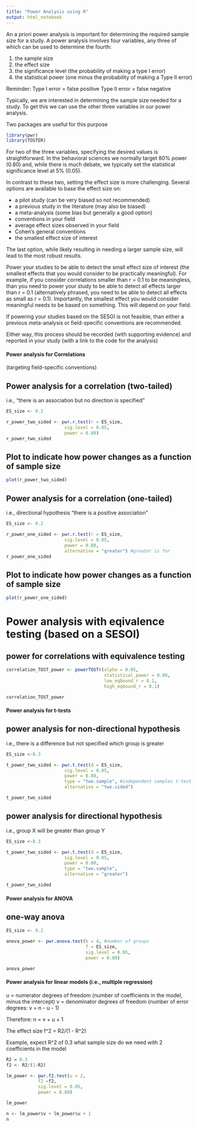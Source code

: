 ```yaml
---
title: "Power Analysis using R"
output: html_notebook
---
```


An a priori power analysis is important for determining the required sample size for a study. 
A power analysis involves four variables, any three of which can be used to determine the fourth:

1. the sample size
2. the effect size
3. the significance level (the probability of making a type I error)
4. the statistical power (one minus the probability of making a Type II error)

Reminder:
Type I error = false positive
Type II error = false negative

Typically, we are interested in determining the sample size needed for a study. 
To get this we can use the other three variables in our power analysis.

Two packages are useful for this purpose

```r
library(pwr)
library(TOSTER)
```

For two of the three variables, specifying the desired values is straightforward. In the behavioral sciences we normally target 80% power (0.80) and, while there is much debate, we typically set the statistical significance level at 5% (0.05).

In contrast to these two, setting the effect size is more challenging. Several options are available to base the effect size on:

- a pilot study (can be very biased so not recommended)
- a previous study in the literature (may also be biased)
- a meta-analysis (some bias but generally a good option)
- conventions in your field
- average effect sizes observed in your field
- Cohen's general conventions
- the smallest effect size of interest

The last option, while likely resulting in needing a larger sample size, will lead to the most robust results.

Power your studies to be able to detect the small effect size of interest (the smallest effects that you would consider to be practically meaningful). For example, if you consider correlations smaller than r = 0.1 to be meaningless, than you need to power your study to be able to detect all effects larger than r = 0.1 (alternatively phrased, you need to be able to detect all effects as small as r = 0.1). Importantly, the smallest effect you would consider meaningful needs to be based on something. This will depend on your field.

If powering your studies based on the SESOI is not feasible, than either a previous meta-analysis or field-specific conventions are recommended.

Either way, this process should be recorded (with supporting evidence) and reported in your study (with a link to the code for the analysis)

#### Power analysis for Correlations ####

(targeting field-specific conventions)

## Power analysis for a correlation (two-tailed)
i.e., "there is an association but no direction is specified"
```r
ES_size <- 0.2

r_power_two_sided <- pwr.r.test(r = ES_size,
                      sig.level = 0.05,
                      power = 0.80)
r_power_two_sided
```

## Plot to indicate how power changes as a function of sample size
```r
plot(r_power_two_sided)
```

## Power analysis for a correlation (one-tailed) 
i.e., directional hypothesis "there is a positive association"
```r
ES_size <- 0.2

r_power_one_sided <- pwr.r.test(r = ES_size,
                      sig.level = 0.05,
                      power = 0.80,
                      alternative = "greater") #greater is for
r_power_one_sided
```

## Plot to indicate how power changes as a function of sample size
```r
plot(r_power_one_sided)
```
# Power analysis with eqivalence testing (based on a SESOI)

## power for correlations with equivalence testing
```r
correlation_TOST_power <- powerTOSTr(alpha = 0.05,
                                     statistical_power = 0.80,
                                     low_eqbound_r = 0.1,
                                     high_eqbound_r = 0.1)

correlation_TOST_power
```

#### Power analysis for t-tests ####

## power analysis for non-directional hypothesis 
i.e., there is a difference but not specified which group is greater
```r
ES_size <-0.3

t_power_two_sided <- pwr.t.test(d = ES_size,
                      sig.level = 0.05,
                      power = 0.80,
                      type = "two.sample", #independent samples t-test (2 independent groups)
                      alternative = "two.sided")

t_power_two_sided
```

## power analysis for directional hypothesis 
i.e., group X will be greater than group Y
```r
ES_size <-0.3

t_power_two_sided <- pwr.t.test(d = ES_size,
                      sig.level = 0.05,
                      power = 0.80,
                      type = "two.sample",
                      alternative = "greater")

t_power_two_sided
```

#### Power analysis for ANOVA ####

## one-way anova
```r
ES_size <- 0.2

anova_power <- pwr.anova.test(k = 4, #number of groups
                              f = ES_size,
                              sig.level = 0.05,
                              power = 0.80)

anova_power
```

#### Power analysis for linear models (i.e., multiple regression) ####

u = numerator degrees of freedom (number of coefficients in the model, minus the intercept)
v = denominator degrees of freedom (number of error degrees: v = n - u - 1)

Therefore: n = v + u + 1

The effect size f^2 = R2/(1 - R^2)

Example, expect R^2 of 0.3 what sample size do we need with 2 coefficients in the model
```r
R2 = 0.3
f2 <- R2/(1-R2)

lm_power <- pwr.f2.test(u = 2,
            f2 =f2,
            sig.level = 0.05,
            power = 0.80)

lm_power
```

```r
n <- lm_power$v + lm_power$u + 1
n
```

